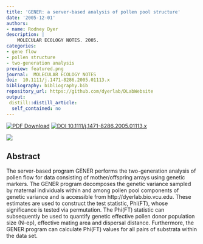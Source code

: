 ```yaml
---
title: 'GENER: a server-based analysis of pollen pool structure'
date: '2005-12-01'
authors:
- name: Rodney Dyer
description: |
    MOLECULAR ECOLOGY NOTES. 2005.  
categories: 
- gene flow
- pollen structure
- two-generation analysis
preview: featured.png
journal:  MOLECULAR ECOLOGY NOTES
doi:  10.1111/j.1471-8286.2005.01113.x
bibliography: bibliography.bib
repository_url: https://github.com/dyerlab/DLabWebsite
output:
 distill::distill_article:
  self_contained: no
---
```


 [![PDF Download](https://img.shields.io/badge/PDF-21B02C.svg)](https://drive.google.com/open?id=0B0T81CzLjtfPSHBzeW5YMGdjMXc) [![ DOI 10.1111/j.1471-8286.2005.01113.x](https://img.shields.io/badge/DOI-474747.svg)](https://doi.org/10.1111/j.1471-8286.2005.01113.x)

![]( featured.png )

## Abstract

The server-based program GENER performs the two-generation analysis of pollen flow for data consisting of mother/offspring arrays using genetic markers. The GENER program decomposes the genetic variance sampled by maternal individuals within and among pollen pool components of genetic variance and is accessible from http://dyerlab.bio.vcu.edu. These estimates are used to construct the test statistic, Phi(FT), whose significance is tested via permutation. The Phi(FT) statistic can subsequently be used to quantify genetic effective pollen donor population size (N-ep), effective mating area and dispersal distance. Furthermore, the GENER program can calculate Phi(FT) values for all pairs of substrata within the data set.
